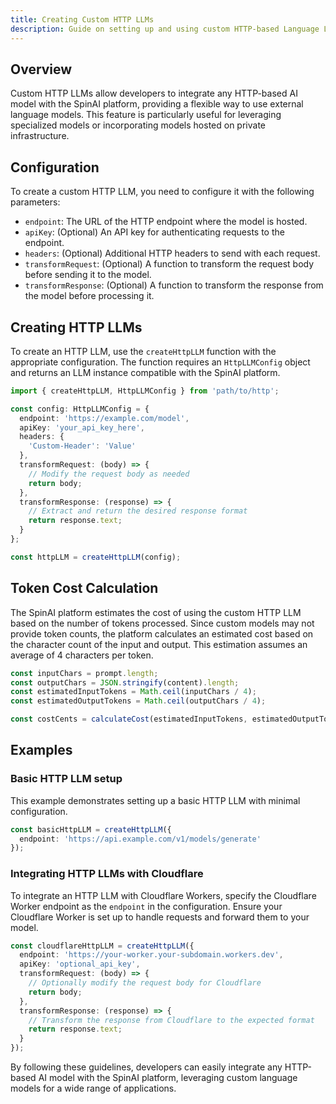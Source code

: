 ```yaml
---
title: Creating Custom HTTP LLMs
description: Guide on setting up and using custom HTTP-based Language Learning Models (LLMs) with SpinAI.
---
```


## Overview

Custom HTTP LLMs allow developers to integrate any HTTP-based AI model with the SpinAI platform, providing a flexible way to use external language models. This feature is particularly useful for leveraging specialized models or incorporating models hosted on private infrastructure.

## Configuration

To create a custom HTTP LLM, you need to configure it with the following parameters:

- `endpoint`: The URL of the HTTP endpoint where the model is hosted.
- `apiKey`: (Optional) An API key for authenticating requests to the endpoint.
- `headers`: (Optional) Additional HTTP headers to send with each request.
- `transformRequest`: (Optional) A function to transform the request body before sending it to the model.
- `transformResponse`: (Optional) A function to transform the response from the model before processing it.

## Creating HTTP LLMs

To create an HTTP LLM, use the `createHttpLLM` function with the appropriate configuration. The function requires an `HttpLLMConfig` object and returns an LLM instance compatible with the SpinAI platform.

```typescript
import { createHttpLLM, HttpLLMConfig } from 'path/to/http';

const config: HttpLLMConfig = {
  endpoint: 'https://example.com/model',
  apiKey: 'your_api_key_here',
  headers: {
    'Custom-Header': 'Value'
  },
  transformRequest: (body) => {
    // Modify the request body as needed
    return body;
  },
  transformResponse: (response) => {
    // Extract and return the desired response format
    return response.text;
  }
};

const httpLLM = createHttpLLM(config);
```

## Token Cost Calculation

The SpinAI platform estimates the cost of using the custom HTTP LLM based on the number of tokens processed. Since custom models may not provide token counts, the platform calculates an estimated cost based on the character count of the input and output. This estimation assumes an average of 4 characters per token.

```typescript
const inputChars = prompt.length;
const outputChars = JSON.stringify(content).length;
const estimatedInputTokens = Math.ceil(inputChars / 4);
const estimatedOutputTokens = Math.ceil(outputChars / 4);

const costCents = calculateCost(estimatedInputTokens, estimatedOutputTokens, model);
```

## Examples

### Basic HTTP LLM setup

This example demonstrates setting up a basic HTTP LLM with minimal configuration.

```typescript
const basicHttpLLM = createHttpLLM({
  endpoint: 'https://api.example.com/v1/models/generate'
});
```

### Integrating HTTP LLMs with Cloudflare

To integrate an HTTP LLM with Cloudflare Workers, specify the Cloudflare Worker endpoint as the `endpoint` in the configuration. Ensure your Cloudflare Worker is set up to handle requests and forward them to your model.

```typescript
const cloudflareHttpLLM = createHttpLLM({
  endpoint: 'https://your-worker.your-subdomain.workers.dev',
  apiKey: 'optional_api_key',
  transformRequest: (body) => {
    // Optionally modify the request body for Cloudflare
    return body;
  },
  transformResponse: (response) => {
    // Transform the response from Cloudflare to the expected format
    return response.text;
  }
});
```

By following these guidelines, developers can easily integrate any HTTP-based AI model with the SpinAI platform, leveraging custom language models for a wide range of applications.